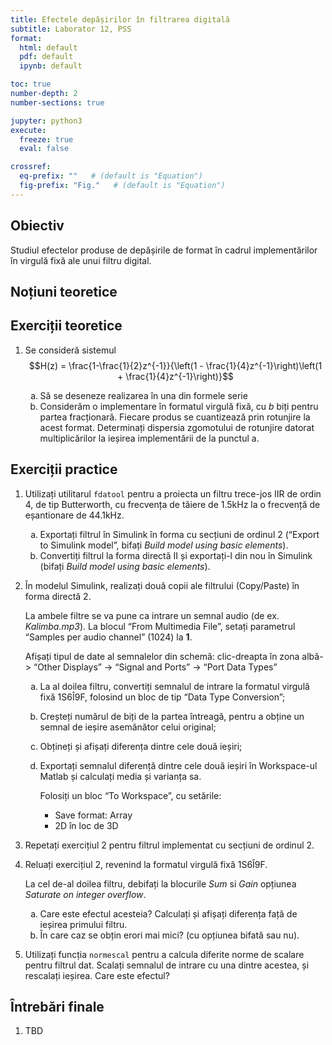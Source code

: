 ```yaml
---
title: Efectele depășirilor în filtrarea digitală
subtitle: Laborator 12, PSS
format:
  html: default
  pdf: default
  ipynb: default

toc: true
number-depth: 2
number-sections: true

jupyter: python3
execute:
  freeze: true
  eval: false

crossref:
  eq-prefix: ""   # (default is "Equation")
  fig-prefix: "Fig."   # (default is "Equation")
---
```


\newcommand*{\underuparrow}[1]{\ensuremath{\underset{\uparrow}{#1}}}

## Obiectiv

Studiul efectelor produse de depășirile de format în cadrul implementărilor
în virgulă fixă ale unui filtru digital.

## Noțiuni teoretice

## Exerciții teoretice

1. Se consideră sistemul
	$$H(z) = \frac{1-\frac{1}{2}z^{-1}}{\left(1 - \frac{1}{4}z^{-1}\right)\left(1 + \frac{1}{4}z^{-1}\right)}$$

    a. Să se deseneze realizarea în una din formele serie
	b. Considerăm o implementare în formatul virgulă fixă, cu $b$ biți pentru partea fracționară.
	Fiecare produs se cuantizează prin rotunjire la acest format.
	Determinați dispersia zgomotului de rotunjire datorat multiplicărilor
	la ieșirea implementării de la punctul a.

## Exerciții practice

1. Utilizați utilitarul `fdatool` pentru a proiecta un filtru trece-jos IIR
   de ordin 4, de tip Butterworth, cu frecvența de tăiere de 1.5kHz la
   o frecvență de eșantionare de 44.1kHz.

   a. Exportați filtrul în Simulink în forma cu secțiuni de ordinul 2 ("Export to Simulink model", bifați *Build model using basic elements*).
   b. Convertiți filtrul la forma directă II și exportați-l din nou în Simulink (bifați *Build model using basic elements*).

2. În modelul Simulink, realizați două copii ale filtrului (Copy/Paste) în forma directă 2.
   
   La ambele filtre se va pune ca intrare un semnal audio (de ex. *Kalimba.mp3*).
   La blocul "From Multimedia File", setați parametrul "Samples per audio channel" (1024) la **1**.
   
   Afișați tipul de date al semnalelor din schemă: 
   clic-dreapta în zona albă-> "Other Displays" -> "Signal and Ports" -> "Port Data Types"
   
   a. La al doilea filtru, convertiți semnalul de intrare la formatul virgulă fixă 1S6Î9F, folosind un bloc de tip "Data Type Conversion";
   b. Creșteți numărul de biți de la partea întreagă, pentru a obține un semnal de ieșire asemănător celui original;
   c. Obțineți și afișați diferența dintre cele două ieșiri;
   d. Exportați semnalul diferență dintre cele două ieșiri în Workspace-ul Matlab și calculați media și varianța sa.
   
      Folosiți un bloc "To Workspace", cu setările: 
	  - Save format: Array
	  - 2D în loc de 3D

3. Repetați exercițiul 2 pentru filtrul implementat cu secțiuni de ordinul 2.

3. Reluați exercițiul 2, revenind la formatul virgulă fixă 1S6Î9F.
   
   La cel de-al doilea filtru, debifați la blocurile *Sum* si *Gain* opțiunea *Saturate on integer overflow*.

   a. Care este efectul acesteia? Calculați și afișați diferența față de ieșirea primului filtru.
   b. În care caz se obțin erori mai mici? (cu opțiunea bifată sau nu).

4. Utilizați funcția `normescal` pentru a calcula diferite norme de scalare pentru filtrul dat.
Scalați semnalul de intrare cu una dintre acestea, și rescalați ieșirea. Care este efectul?

## Întrebări finale

1. TBD
